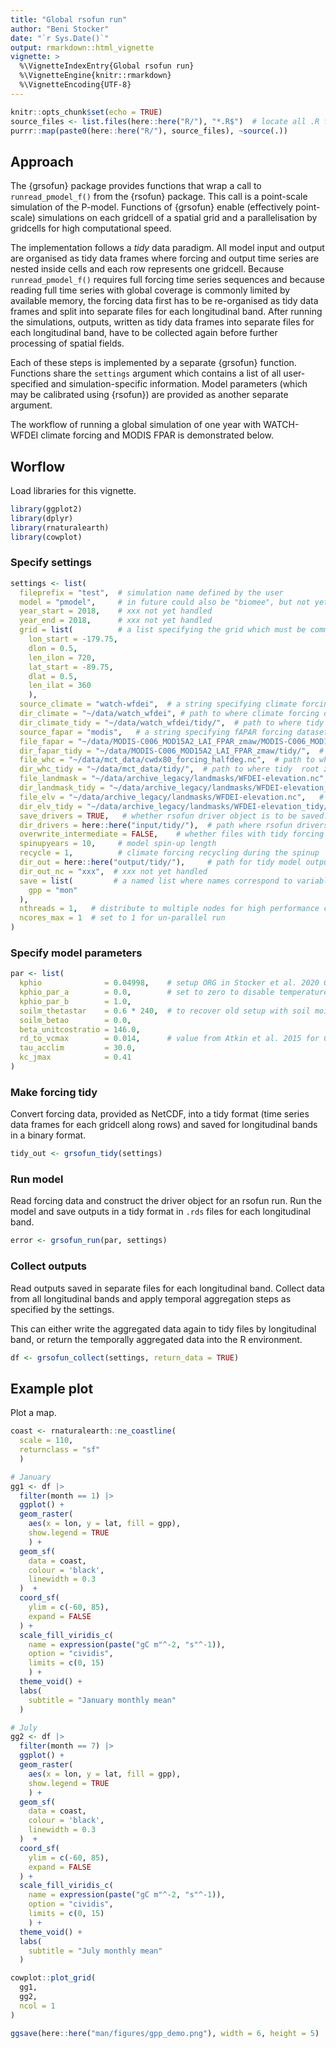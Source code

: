 ```yaml
---
title: "Global rsofun run"
author: "Beni Stocker"
date: "`r Sys.Date()`"
output: rmarkdown::html_vignette
vignette: >
  %\VignetteIndexEntry{Global rsofun run}
  %\VignetteEngine{knitr::rmarkdown}
  %\VignetteEncoding{UTF-8}
---
```


```r
knitr::opts_chunk$set(echo = TRUE)
source_files <- list.files(here::here("R/"), "*.R$")  # locate all .R files
purrr::map(paste0(here::here("R/"), source_files), ~source(.)) 
```

## Approach

The {grsofun} package provides functions that wrap a call to `runread_pmodel_f()` from the {rsofun} package. This call is a point-scale simulation of the P-model. Functions of {grsofun} enable (effectively point-scale) simulations on each gridcell of a spatial grid and a parallelisation by gridcells for high computational speed. 

The implementation follows a *tidy* data paradigm. All model input and output are organised as tidy data frames where forcing and output time series are nested inside cells and each row represents one gridcell. Because `runread_pmodel_f()` requires full forcing time series sequences and because reading full time series with global coverage is commonly limited by available memory, the forcing data first has to be re-organised as tidy data frames and split into separate files for each longitudinal band. After running the simulations, outputs, written as tidy data frames into separate files for each longitudinal band, have to be collected again before further processing of spatial fields. 

Each of these steps is implemented by a separate {grsofun} function. Functions share the `settings` argument which contains a list of all user-specified and simulation-specific information. Model parameters (which may be calibrated using {rsofun}) are provided as another separate argument.

The workflow of running a global simulation of one year with WATCH-WFDEI climate forcing and MODIS FPAR is demonstrated below.

## Worflow

Load libraries for this vignette.
```r
library(ggplot2)
library(dplyr)
library(rnaturalearth)
library(cowplot)
```

### Specify settings

```r
settings <- list(
  fileprefix = "test",  # simulation name defined by the user
  model = "pmodel",     # in future could also be "biomee", but not yet implemented
  year_start = 2018,    # xxx not yet handled
  year_end = 2018,      # xxx not yet handled
  grid = list(          # a list specifying the grid which must be common to all forcing data
    lon_start = -179.75,
    dlon = 0.5,
    len_ilon = 720,
    lat_start = -89.75,
    dlat = 0.5,
    len_ilat = 360
    ),
  source_climate = "watch-wfdei",  # a string specifying climate forcing dataset-specific variables
  dir_climate = "~/data/watch_wfdei", # path to where climate forcing data is located
  dir_climate_tidy = "~/data/watch_wfdei/tidy/",  # path to where tidy climate forcing data is to be written
  source_fapar = "modis",   # a string specifying fAPAR forcing dataset-specific variables
  file_fapar = "~/data/MODIS-C006_MOD15A2_LAI_FPAR_zmaw/MODIS-C006_MOD15A2__LAI_FPAR__LPDAAC__GLOBAL_0.5degree__UHAM-ICDC__2000_2018__MON__fv0.02.nc",  # path to where fAPAR forcing data is located
  dir_fapar_tidy = "~/data/MODIS-C006_MOD15A2_LAI_FPAR_zmaw/tidy/",  # path to where tidy fAPAR forcing data is to be written
  file_whc = "~/data/mct_data/cwdx80_forcing_halfdeg.nc",  # path to where root zone storage capacity forcing data is located
  dir_whc_tidy = "~/data/mct_data/tidy/",  # path to where tidy  root zone storage capacity forcing data is to be written
  file_landmask = "~/data/archive_legacy/landmasks/WFDEI-elevation.nc",    # path to where land mask data is located
  dir_landmask_tidy = "~/data/archive_legacy/landmasks/WFDEI-elevation_tidy/",    # path to where tidy land mask data is to be written
  file_elv = "~/data/archive_legacy/landmasks/WFDEI-elevation.nc",   # path to where elevation data is located
  dir_elv_tidy = "~/data/archive_legacy/landmasks/WFDEI-elevation_tidy/",   # path to where tidy elevation data is to be written
  save_drivers = TRUE,   # whether rsofun driver object is to be saved. Uses additional disk space but substantially speeds up grsofun_run().
  dir_drivers = here::here("input/tidy/"),  # path where rsofun drivers are to be written
  overwrite_intermediate = FALSE,    # whether files with tidy forcing data and drivers are to be overwritten. If false, reads files if available instead of re-creating them.
  spinupyears = 10,     # model spin-up length
  recycle = 1,          # climate forcing recycling during the spinup
  dir_out = here::here("output/tidy/"),     # path for tidy model output
  dir_out_nc = "xxx",  # xxx not yet handled
  save = list(         # a named list where names correspond to variable names in rsofun output and the value is a string specifying the temporal resolution to which global output is to be aggregated. 
    gpp = "mon"
  ),
  nthreads = 1,   # distribute to multiple nodes for high performance computing - xxx not yet implemented
  ncores_max = 1  # set to 1 for un-parallel run
)
```

### Specify model parameters

```r
par <- list(
  kphio              = 0.04998,    # setup ORG in Stocker et al. 2020 GMD
  kphio_par_a        = 0.0,        # set to zero to disable temperature-dependence of kphio
  kphio_par_b        = 1.0,
  soilm_thetastar    = 0.6 * 240,  # to recover old setup with soil moisture stress
  soilm_betao        = 0.0,
  beta_unitcostratio = 146.0,
  rd_to_vcmax        = 0.014,      # value from Atkin et al. 2015 for C3 herbaceous
  tau_acclim         = 30.0,
  kc_jmax            = 0.41
)
```

### Make forcing tidy

Convert forcing data, provided as NetCDF, into a tidy format (time series data frames for each gridcell along rows) and saved for longitudinal bands in a binary format.

```r
tidy_out <- grsofun_tidy(settings)
```

### Run model

Read forcing data and construct the driver object for an rsofun run. Run the model and save outputs in a tidy format in `.rds` files for each longitudinal band.

```r
error <- grsofun_run(par, settings)
```

### Collect outputs

Read outputs saved in separate files for each longitudinal band. Collect data from all longitudinal bands and apply temporal aggregation steps as specified by the settings.

This can either write the aggregated data again to tidy files by longitudinal band, or return the temporally aggregated data into the R environment.

```r
df <- grsofun_collect(settings, return_data = TRUE)
```

## Example plot

Plot a map.
```r
coast <- rnaturalearth::ne_coastline(
  scale = 110, 
  returnclass = "sf"
  )

# January
gg1 <- df |> 
  filter(month == 1) |> 
  ggplot() +
  geom_raster(
    aes(x = lon, y = lat, fill = gpp),
    show.legend = TRUE
    ) +
  geom_sf(
    data = coast,
    colour = 'black',
    linewidth = 0.3
  )  +
  coord_sf(
    ylim = c(-60, 85),
    expand = FALSE
  ) +
  scale_fill_viridis_c(
    name = expression(paste("gC m"^-2, "s"^-1)),
    option = "cividis",
    limits = c(0, 15)
    ) +
  theme_void() +
  labs(
    subtitle = "January monthly mean"
  )

# July
gg2 <- df |> 
  filter(month == 7) |> 
  ggplot() +
  geom_raster(
    aes(x = lon, y = lat, fill = gpp),
    show.legend = TRUE
    ) +
  geom_sf(
    data = coast,
    colour = 'black',
    linewidth = 0.3
  )  +
  coord_sf(
    ylim = c(-60, 85),
    expand = FALSE
  ) +
  scale_fill_viridis_c(
    name = expression(paste("gC m"^-2, "s"^-1)),
    option = "cividis",
    limits = c(0, 15)
    ) +
  theme_void() +
  labs(
    subtitle = "July monthly mean"
  )

cowplot::plot_grid(
  gg1, 
  gg2,
  ncol = 1
)

ggsave(here::here("man/figures/gpp_demo.png"), width = 6, height = 5)
```
